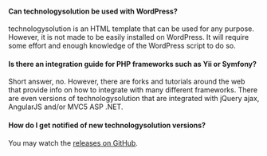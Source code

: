 #### Can technologysolution be used with WordPress?

technologysolution is an HTML template that can be used for any purpose. However, it is not made to be easily installed on WordPress. It will require some effort and enough knowledge of the WordPress script to do so.

#### Is there an integration guide for PHP frameworks such as Yii or Symfony?

Short answer, no. However, there are forks and tutorials around the web that provide info on how to integrate with many different frameworks. There are even versions of technologysolution that are integrated with jQuery ajax, AngularJS and/or MVC5 ASP .NET.

#### How do I get notified of new technologysolution versions?

You may watch the [releases on GitHub](https://github.com/ColorlibHQ/technologysolution).
